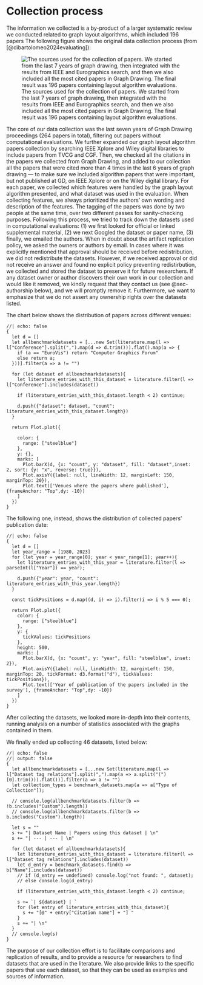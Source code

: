 # Collection process {#sec-collection-process}

The information we collected is a by-product of a larger systematic review we conducted related to graph layout algorithms, which included 196 papers The following figure shows the original data collection process (from [@dibartolomeo2024evaluating]):

![The sources used for the collection of papers. We started from the last 7 years of graph drawing, then integrated with the results from IEEE and Eurographics search, and then we also included all the most cited papers in Graph Drawing. The final result was 196 papers containing layout algorithm evaluations.](images/sources3(1).svg){fig.alt="The sources used for the collection of papers. We started from the last 7 years of graph drawing, then integrated with the results from IEEE and Eurographics search, and then we also included all the most cited papers in Graph Drawing. The final result was 196 papers containing layout algorithm evaluations."} 

The core of our data collection was the last seven years of Graph Drawing proceedings (264 papers in total), filtering out papers without computational evaluations.
We further expanded our graph layout algorithm papers collection by searching IEEE Xplore and Wiley digital libraries to include papers from TVCG and CGF. Then, we checked all the citations in the papers we collected from Graph Drawing, and added to our collection all the papers that were cited more than 4 times in the last 6 years of graph drawing --- to make sure we included algorithm papers that were important, but not published at GD, on IEEE Xplore or on the Wiley digital library.
For each paper, we collected which features were handled by the graph layout algorithm presented, and what dataset was used in the evaluation. When collecting features, we always prioritized the authors' own wording and description of the features. The tagging of the papers was done by two people at the same time, over two different passes for sanity-checking purposes. 
Following this process, we tried to track down the datasets used in computational evaluations: (1) we first looked for official or linked supplemental material, (2) we next Googled the dataset or paper name, (3) finally, we emailed the authors. 
When in doubt about the artifact replication policy, we asked the owners or authors by email.
In cases where it was explicitly mentioned that approval should be received before redistribution, we did not redistribute the datasets. However, if we received approval or did not receive an answer and found no explicit policy preventing redistirbution, we collected and stored the dataset to preserve it for future researchers. 
If any dataset owner or author discovers their own work in our collection and would like it removed, we kindly request that they contact us (see @sec-authorship below), and we will promptly remove it. Furthermore, we want to emphasize that we do not assert any ownership rights over the datasets listed.

The chart below shows the distribution of papers across different venues:

```ojs
//| echo: false
{ 
  let d = []
  let allbenchmarkdatasets = [...new Set(literature.map(l => l["Conference"].split(",").map(d => d.trim())).flat().map(a => {
    if (a == "EuroVis") return "Computer Graphics Forum"
    else return a;
  }))].filter(a => a != "")

  for (let dataset of allbenchmarkdatasets){
    let literature_entries_with_this_dataset = literature.filter(l => l["Conference"].includes(dataset))

    if (literature_entries_with_this_dataset.length < 2) continue;

    d.push({"dataset": dataset, "count": literature_entries_with_this_dataset.length})
  }
  
  return Plot.plot({
    
    color: {
      range: ["steelblue"]
    },
    y: {},
    marks: [
      Plot.barX(d, {x: "count", y: "dataset", fill: "dataset",inset: 2, sort: {y: "x", reverse: true}}),
      Plot.axisY({label: null, lineWidth: 12, marginLeft: 150, marginTop: 20}),
      Plot.text(['Venues where the papers where published'], {frameAnchor: "Top",dy: -10})
    ]
  })
}
```

The following one, instead, shows the distribution of collected papers' publication date:

```ojs
//| echo: false
{ 
  let d = []
  let year_range = [1980, 2023]
  for (let year = year_range[0]; year < year_range[1]; year++){
    let literature_entries_with_this_year = literature.filter(l => parseInt(l["Year"]) == year);

    d.push({"year": year, "count": literature_entries_with_this_year.length})
  }

  const tickPositions = d.map((d, i) => i).filter(i => i % 5 === 0);
  
  return Plot.plot({
    color: {
      range: ["steelblue"]
    },
    y: {
      tickValues: tickPositions
    },
    height: 500,
    marks: [
      Plot.barX(d, {x: "count", y: "year", fill: "steelblue", inset: 2}),
      Plot.axisY({label: null, lineWidth: 12, marginLeft: 150, marginTop: 20, tickFormat: d3.format("d"), tickValues: tickPositions}),
      Plot.text(['Year of publication of the papers included in the survey'], {frameAnchor: "Top",dy: -10})
    ]
  })
}
```

After collecting the datasets, we looked more in-depth into their contents, running analysis on a number of statistics associated with the graphs contained in them. 

We finally ended up collecting 46 datasets, listed below:

```ojs
//| echo: false
//| output: false
{ 
  let allbenchmarkdatasets = [...new Set(literature.map(l => l["Dataset tag relations"].split(",").map(a => a.split("(")[0].trim())).flat())].filter(a => a != "")
  let collection_types = benchmark_datasets.map(a => a["Type of Collection"]);

  // console.log(allbenchmarkdatasets.filter(b => !b.includes("Custom").length))
  // console.log(allbenchmarkdatasets.filter(b => b.includes("Custom").length))

  let s = ""
  s += "| Dataset Name | Papers using this dataset | \n"
  s += "| --- | --- | \n"
  
  for (let dataset of allbenchmarkdatasets){
    let literature_entries_with_this_dataset = literature.filter(l => l["Dataset tag relations"].includes(dataset))
    let d_entry = benchmark_datasets.find(b => b["Name"].includes(dataset))
    // if (d_entry == undefined) console.log("not found: ", dataset);
    // else console.log(d_entry)

    if (literature_entries_with_this_dataset.length < 2) continue;

    s += `| ${dataset} | ` 
    for (let entry of literature_entries_with_this_dataset){
      s += "[@" + entry["Citation name"] + "] "
    }
    s += "| \n"
  }
  // console.log(s)
}
```

<!-- | Dataset Name | Papers using this dataset | 
| --- | --- | 
| Assorted Collaboration Network | [@saket2016] [@Ogawa2010] [@minghim2006] [@gove2019] [@mizuno2019] [@Qu2022] [@Henry2007] [@burch2011] [@Bach2014] [@Zhao2021] [@Gansner2013] [@Lin2010] [@diBartolomeo2022] [@Dang2016] [@Grabowicz2014] [@Simonetto2018] [@Angori2019] [@DiGiacomo2020] [@arleo2022] | 
| Code Dependency Graphs | [@devkota2018] [@Tanahashi2015] [@Holten2006] [@burch2011] | 
| Transportation Networks | [@zheng2019] [@wang2018] [@muelder2008b] [@fisheye2019] [@bast2020] [@preiner2020] [@gove2019] [@zeng2019] [@Huang2016] [@Nollenburg2011] [@Meulemans2013] [@greilich2009] [@brandes1998] [@muelder2008] [@batik2022] | 
| SuiteSparse Matrix Collection | [@zheng2019] [@DRGraph21] [@zhong2023] [@Gansner2013] [@kruiger2017] [@Eades2018] [@Ortmann2017] [@Hong2019] [@Brsig2020] [@miller2023] [@meidiana2023] | 
| SNAP | [@zhong2023] [@gove2019] [@Jacomy2014] [@Arleo2019] [@Meidiana2019] [@meidiana2023] | 
| Social Networks | [@wang2018] [@fisheye2019] [@gove2019] [@hoffswell2018] [@Qu2022] [@Zhao2021] [@nocaj2015] [@Raj2018] [@Simonetto2018] [@Hachul2006] [@Ni2018] [@Purchase2020] | 
| Enron | [@vandenElzen2013] [@Tanahashi2015] | 
| California | [@muelder2008b] [@muelder2008] | 
| Airlines | [@wang2020] [@Wallinger2022] [@WeiweiCui2008] [@vonLandesberger2016] [@Ersoy2011] [@Holten2009] [@Wu2018] [@Perri2020] [@wallinger2023] | 
| Migrations | [@wang2020] [@Wallinger2022] [@WeiweiCui2008] [@vonLandesberger2016] [@Ersoy2011] [@Holten2009] [@Wu2018] [@Perri2020] [@wallinger2023] | 
| and Air Traffic | [@wang2020] [@Wallinger2022] [@WeiweiCui2008] [@vonLandesberger2016] [@Ersoy2011] [@Holten2009] [@Wu2018] [@Perri2020] [@wallinger2023] | 
| Rome-Lib | [@Buchheim2008] [@chimani2010] [@chimani2006] [@diBartolomeo2022b] [@Clancy2019] [@DiBattista1997b] [@chimani2016b] [@Chimani2008] [@Bekos2018] [@Demel2018] [@Heinsohn2018] [@Kindermann2018] [@chimani2016] [@Chimani2012] [@Gansner2006] [@Gutwenger2004] [@klammler2018] [@Niedermann2020] [@Giovannangeli2021] [@Chimani2021] | 
| North DAGs | [@chimani2010] [@chimani2016b] [@DIBATTISTA2000] [@Demel2018] [@Binucci2016] [@Regg2016] [@chimani2016] [@klammler2018] [@Chimani2021] [@binucci2022] | 
| Stanford GraphBase | [@gove2019] [@barth2002] [@junger1997] [@kruiger2017] [@Raj2018] [@Gronemann2016b] | 
| Walshaw | [@gove2019] [@Frishman2008] [@Gansner2005b] [@KOREN20051867] [@hu2005efficient] [@Eades2018] [@Hachul2006] [@Hachul2005] [@Hong2019] [@civril2006] [@brandes2006] [@hacul2005] [@koren2002] [@frishman2007] [@walshaw2001] [@meidiana2020] | 
| Storylines | [@diBartolomeo2022b] [@Tanahashi2015] [@ShixiaLiu2013] [@Tanahashi2012] [@Bartolomeo2021] [@vanDijk2018] [@Gronemann2016b] | 
| Militarized Interstate Disputes | [@ShixiaLiu2013] [@Tanahashi2012] | 
| Neural Network | [@Liu2017] [@Wongsuphasawat2018] | 
| Blogposts | [@Frishman2008] [@Dang2016] [@Grabowicz2014] [@Purchase2020] [@arleo2022] | 
| Tweets | [@Frishman2008] [@Dang2016] [@Grabowicz2014] [@Purchase2020] [@arleo2022] | 
| and Forums | [@Frishman2008] [@Dang2016] [@Grabowicz2014] [@Purchase2020] [@arleo2022] | 
| AT&T | [@barth2002] [@DIBATTISTA2000] [@Jabrayilov2016] [@Chimani2012] [@Hachul2006] [@Hachul2005] [@Mallach2019] [@Jnger2018] [@hacul2005] [@welch2017] | 
| KnownCR | [@Clancy2019] [@Chimani2012] [@Chimani2021] | 
| World Bank Trade Data | [@nocaj2015] [@noack2004] | 
| Pajek | [@noack2004] [@Meidiana2019] | 
| Matrix Market | [@KOREN20051867] [@Gansner2005] [@klammler2018] [@brandes2006] [@meidiana2020] | 
| Padia Stories | [@padia2019] [@padia2018] | 
| Protein Interactions | [@Dang2016] [@muelder2008] | 
| GION | [@Eades2018] [@Marner2014] | 
| Network Repository | [@Eades2018] [@Arleo2019] | 
| Graphviz Examples | [@Nachmanson2017] [@Gange2011] [@giovannangeli2023] | 
| Scotch Graph Collection | [@koren2002] [@harel2001] |  -->

The purpose of our collection effort is to facilitate comparisons and replication of results, and to provide a resource for researchers to find datasets that are used in the literature. We also provide links to the specific papers that use each dataset, so that they can be used as examples and sources of information. 